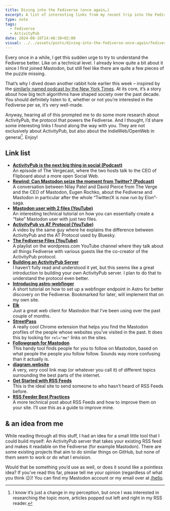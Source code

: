 ```yaml
---
title: Diving into the Fediverse (once again…)
excerpt: A list of interesting links from my recent trip into the Fediverse rabbit hole.
type: note
tags:
  - Fediverse
  - ActivityPub
date: 2024-08-16T14:48:38+02:00
visual: ../../assets/posts/diving-into-the-fediverse-once-again/fediverse-14430b5bf7.jpg
---
```


Every once in a while, I get this sudden urge to try to understand the Fediverse better. Like on a technical level. I already know quite a bit about it since I first joined Mastodon, but still feel like there are quite a few pieces of the puzzle missing.

That’s why I dived down another rabbit hole earlier this week – inspired by the [similarly named podcast by the New York Times](https://www.nytimes.com/column/rabbit-hole). At its core, it’s a story about how big tech algorithms have shaped society over the past decade. You should definitely listen to it, whether or not you’re interested in the Fediverse per se, it’s very well-made.

Anyway, hearing all of this prompted me to do some more research about ActivityPub, the protocol that powers the Fediverse. And I thought, I’d share some interesting links I found along the way with you. They are not exclusively about ActivityPub, but also about the IndieWeb/OpenWeb in general[^1]. Enjoy!

## Link list

- **[ActivityPub is the next big thing in social (Podcast)](https://pca.st/efpgt1tj)**  
	An episode of The Vergecast, where the two hosts talk to the CEO of Flipboard about a more open Social Web.
- **[Rewind: Can Mastodon seize the moment from Twitter? (Podcast)](https://pca.st/tmw7qiap)**  
	A conversation between Nilay Patel and David Pierce from The Verge and the CEO of Mastodon, Eugen Rochko, about the Fediverse and Mastodon in particular after the whole “Twitter/X is now run by Elon”-saga.
- **[Mastodon user with 2 files (YouTube)](https://youtu.be/pyB7AFsQoJs)**  
	An interesting technical tutorial on how you can essentially create a “fake” Mastodon user with just two files.
- **[ActivityPub vs AT Protocol (YouTube)](https://youtu.be/wJBCpzM1VfM)**  
	A video by the same guy where he explains the difference between ActivityPub and the AT Protocol used by Bluesky.
- **[The Fediverse Files (YouTube)](https://youtube.com/playlist?list=PL6nDc7ACvovJMt8MEiebpsXnlBuKp158j)**  
	A playlist on the wordpress.com YouTube channel where they talk about all things Fediverse with various guests like the co-creator of the ActivityPub protocol.
- **[Building an ActivityPub Server](https://rknight.me/blog/building-an-activitypub-server/)**  
	I haven’t fully read and understood it yet, but this seems like a great introduction to building your own ActivityPub server. I plan to do that to understand the protocol even better.
- **[Introducing astro-webfinger](https://tonysull.co/articles/introducing-astro-webfinger/)**  
	A short tutorial on how to set up a webfinger endpoint in Astro for better discovery on the Fediverse. Bookmarked for later, will implement that on my own site.
- **[Elk](https://elk.zone/)**  
	Just a great web client for Mastodon that I’ve been using over the past couple of months.
- **[StreetPass](https://streetpass.social/)**  
	A really cool Chrome extension that helps you find the Mastodon profiles of the people whose websites you’ve visited in the past. It does this by looking for `rel="me"` links on the sites.
- **[Followgraph for Mastodon](https://followgraph.vercel.app/)**  
	This handy tool finds people for you to follow on Mastodon, based on what people the people _you_ follow follow. Sounds way more confusing than it actually is.
- **[diagram.website](https://diagram.website/)**  
	A very, _very_ cool link map (or whatever you call it) of different topics surrounding the best parts of the internet.
- **[Get Started with RSS Feeds](https://aboutfeeds.com/)**  
	This is the ideal site to send someone to who hasn’t heard of RSS Feeds before.
- **[RSS Feeder Best Practices](https://kevincox.ca/2022/05/06/rss-feed-best-practices/)**  
	A more technical post about RSS Feeds and how to improve them on your site. I’ll use this as a guide to improve mine.

## & an idea from me
While reading through all this stuff, I had an idea for a small little tool that I could build myself: An ActivityPub server that takes your existing RSS feed and makes it readable on the Fediverse (for example Mastodon). There are some existing projects that aim to do similar things on GitHub, but none of them seem to work or do what I envision.

Would that be something you’d use as well, or does it sound like a pointless idea? If you’ve read this far, please tell me your opinion (regardless of what you think 😉)! You can find my Mastodon account or my email over at [/hello](/hello).

[^1]:	I know it’s just a change in my perception, but once I was interested in researching the topic more, articles popped out left and right in my RSS reader.
